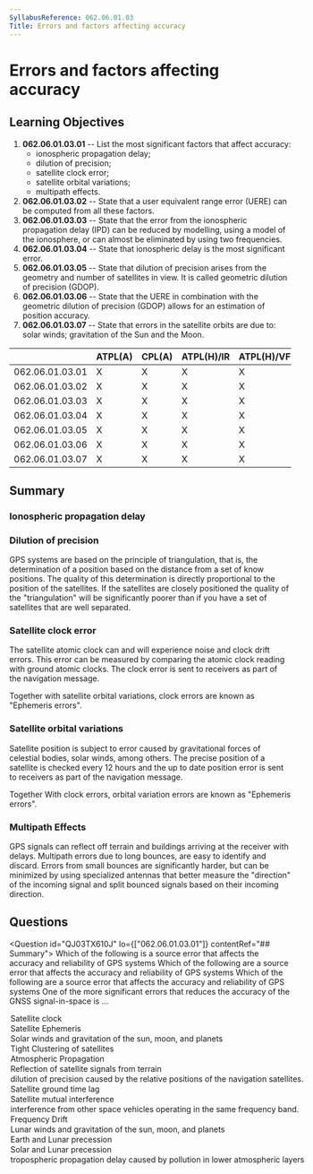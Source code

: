 ```yaml
---
SyllabusReference: 062.06.01.03
Title: Errors and factors affecting accuracy
---
```


# Errors and factors affecting accuracy

## Learning Objectives

1. **062.06.01.03.01** -- List the most significant factors that affect
   accuracy:
   - ionospheric propagation delay;
   - dilution of precision;
   - satellite clock error;
   - satellite orbital variations;
   - multipath effects.
2. **062.06.01.03.02** -- State that a user equivalent range error (UERE) can be
   computed from all these factors.
3. **062.06.01.03.03** -- State that the error from the ionospheric propagation
   delay (IPD) can be reduced by modelling, using a model of the ionosphere, or
   can almost be eliminated by using two frequencies.
4. **062.06.01.03.04** -- State that ionospheric delay is the most significant
   error.
5. **062.06.01.03.05** -- State that dilution of precision arises from the
   geometry and number of satellites in view. It is called geometric dilution of
   precision (GDOP).
6. **062.06.01.03.06** -- State that the UERE in combination with the geometric
   dilution of precision (GDOP) allows for an estimation of position accuracy.
7. **062.06.01.03.07** -- State that errors in the satellite orbits are due to:
   solar winds; gravitation of the Sun and the Moon.

|                 | ATPL(A) | CPL(A) | ATPL(H)/IR | ATPL(H)/VFR | CPL(H) | IR  | CBIR(A) |
| --------------- | ------- | ------ | ---------- | ----------- | ------ | --- | ------- |
| 062.06.01.03.01 | X       | X      | X          | X           | X      | X   | X       |
| 062.06.01.03.02 | X       | X      | X          | X           | X      | X   |         |
| 062.06.01.03.03 | X       | X      | X          | X           | X      | X   |         |
| 062.06.01.03.04 | X       | X      | X          | X           | X      | X   |         |
| 062.06.01.03.05 | X       | X      | X          | X           | X      | X   |         |
| 062.06.01.03.06 | X       | X      | X          | X           | X      | X   |         |
| 062.06.01.03.07 | X       | X      | X          | X           | X      | X   |         |

## Summary

### Ionospheric propagation delay

### Dilution of precision

GPS systems are based on the principle of triangulation, that is, the
determination of a position based on the distance from a set of know positions.
The quality of this determination is directly proportional to the position of
the satellites. If the satellites are closely positioned the quality of the
"triangulation" will be significantly poorer than if you have a set of
satellites that are well separated.

### Satellite clock error

The satellite atomic clock can and will experience noise and clock drift errors.
This error can be measured by comparing the atomic clock reading with ground
atomic clocks. The clock error is sent to receivers as part of the navigation
message.

Together with satellite orbital variations, clock errors are known as "Ephemeris
errors".

### Satellite orbital variations

Satellite position is subject to error caused by gravitational forces of
celestial bodies, solar winds, among others. The precise position of a satellite
is checked every 12 hours and the up to date position error is sent to receivers
as part of the navigation message.

Together With clock errors, orbital variation errors are known as "Ephemeris
errors".

### Multipath Effects

GPS signals can reflect off terrain and buildings arriving at the receiver with
delays. Multipath errors due to long bounces, are easy to identify and discard.
Errors from small bounces are significantly harder, but can be minimized by
using specialized antennas that better measure the "direction" of the incoming
signal and split bounced signals based on their incoming direction.

## Questions

<Question id="QJ03TX610J" lo={["062.06.01.03.01"]} contentRef="## Summary">
  <Text variant="oneCorrect">
    Which of the following is a source error that affects the accuracy and
    reliability of GPS systems
  </Text>
  <Text variant="oneTwo">
    Which of the following are a source error that affects the accuracy and
    reliability of GPS systems
  </Text>
  <Text variant="multipleCorrect" select={5}>
    Which of the following are a source error that affects the accuracy and
    reliability of GPS systems
  </Text>
  <Text variant="oneCorrect">
    One of the more significant errors that reduces the accuracy of the GNSS
    signal-in-space is ...
  </Text>
  <Option alwaysCorrect why="Satellite atomic clocks drift leading to errors">
    Satellite clock
  </Option>
  <Option
    alwaysCorrect
    why="Satellite orbits change slightly due to gravitational effects and solar winds leading to errors"
  >
    Satellite Ephemeris
  </Option>
  <Option
    alwaysCorrect
    why="Describes the source of errors of Satellite Ephemeris"
  >
    Solar winds and gravitation of the sun, moon, and planets
  </Option>
  <Option
    alwaysCorrect
    why="A tight clustering causes dilution of precision errors"
  >
    Tight Clustering of satellites
  </Option>
  <Option alwaysCorrect why="Causes ionospheric propagation delay">
    Atmospheric Propagation
  </Option>
  <Option alwaysCorrect why="Describes multipath effects">
    Reflection of satellite signals from terrain
  </Option>
  <Option alwaysCorrect>
    dilution of precision caused by the relative positions of the navigation
    satellites.
  </Option>
  <Option why="The existence of a Satellite - ground lag is the working principle of GPS, not a source of error">
    Satellite ground time lag
  </Option>
  <Option why="Satellite signals do not interfere with each other." key={1}>
    Satellite mutual interference
  </Option>
  <Option why="" key={1}>
    interference from other space vehicles operating in the same frequency band.
  </Option>
  <Option why="There is no such thing as frequency drift. Only clock drift">
    Frequency Drift
  </Option>
  <Option why="No such thing as lunar winds exist">
    Lunar winds and gravitation of the sun, moon, and planets
  </Option>
  <Option why="These do not cause satellite errors directly.">
    Earth and Lunar precession
  </Option>
  <Option why="These do not cause satellite errors directly.">
    Solar and Lunar precession
  </Option>
  <Option why="GNSS is affected by ionospheric errors, not tropospheric.">
    tropospheric propagation delay caused by pollution in lower atmospheric
    layers
  </Option>
</Question>
